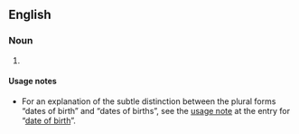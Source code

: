 ==English==

===Noun===
{{head|en|noun form|g=p}}

# {{plural of|date of birth|lang=en}}

====Usage notes====
* For an explanation of the subtle distinction between the plural forms “dates of birth” and “dates of births”, see the [[date of birth#Usage notes|usage note]] at the entry for “[[date of birth]]”.